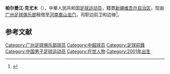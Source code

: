{{Infobox football biography
|name                = 帕尔曼江·克尤木
|image               =
|fullname            = 
|birth_date          = {{birth date and age|2001|02|01|df=y}}
|countryofbirth      ={{CHN}}
|cityofbirth         = [[新疆维吾尔自治区|新疆维吾尔自治区]][[克孜勒苏柯尔克孜自治州|克孜勒苏柯尔克孜自治州]]
|height              = 1.72 m
|currentclub         = [[河南嵩山龙门|河南嵩山龙门]]
|clubnumber          = 22
|position            = [[前鋒_(足球)|足球]]
|youthyears1         = 2014–2020
|youthclubs1         = [[广州足球俱乐部|广州足球俱乐部]]
|years1              = 2020– 
|clubs1 = [[广州足球俱乐部|广州足球俱乐部]] 
|caps1 = 5
|goals1 = 0
|years2              = 2021– 
|clubs2 = [[河南嵩山龙门|河南嵩山龙门]] （外借）
|caps2 = 2
|goals2 = 0
|nationalyears1      = 
|nationalteam1       = 
|nationalcaps1       = 
|nationalgoals1      = 
|club-update         = 2021年7月20日
|nationalteam-update = 
}}'''帕尔曼江·克尤木'''（{{bd|2001年|2月1日||}}），中華人民共和国[[足球运动员|足球运动员]]，籍貫[[新疆维吾尔自治区|新疆维吾尔自治区]]，现由[[广州足球俱乐部|广州足球俱乐部]]租借至[[河南嵩山龙门|河南嵩山龙门]]，司职边前卫和边锋<ref>{{Cite web|title=官方：陈蒲、帕尔曼江、艾合买提正式租借加盟河南嵩山龙门|url=https://voice.hupu.com/china/2718139.html|access-date=2021-04-12|archive-date=2021-04-12|archive-url=https://web.archive.org/web/20210412123614/https://voice.hupu.com/china/2718139.html|dead-url=no}}</ref>。

==参考文献==
{{reflist}}

[[Category:广州足球俱乐部球员|Category:广州足球俱乐部球员]]
[[Category:中超球员|Category:中超球员]]
[[Category:足球前鋒|Category:足球前鋒]]
[[Category:中国男子足球运动员|Category:中国男子足球运动员]]
[[Category:在世人物|Category:在世人物]]
[[Category:2001年出生|Category:2001年出生]]